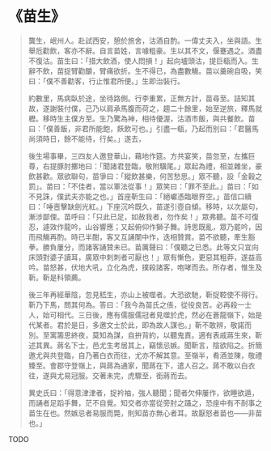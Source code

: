 # 《苗生》

> 龔生，岷州人。赴試西安，憩於旅舍，沽酒自酌。一偉丈夫入，坐與語。生舉卮勸飲，客亦不辭。自言苗姓，言噱粗豪。生以其不文，偃蹇遇之。酒盡不復沽。苗生曰：「措大飲酒，使人悶損！」起向壚頭沽，提巨瓻而入。生辭不飲，苗捉臂勸釂，臂痛欲折。生不得已，為盡數觴。苗以羹碗自吸，笑曰：「僕不善勸客，行止惟君所便。」生即治裝行。
>
> 約數里，馬病臥於途，坐待路側。行李重累，正無方計，苗尋至。詰知其故，遂謝裝付僕，己乃以肩承馬腹而荷之，趨二十餘里，始至逆旅，釋馬就櫪。移時生主僕方至。生乃驚為神，相待優渥，沽酒市飯，與共餐飲。苗曰：「僕善飯，非君所能飽，飫飲可也。」引盡一瓻，乃起而別曰：「君醫馬尚須時日，餘不能待，行矣。」遂去，
>
> 後生場事畢，三四友人邀登華山，藉地作筵。方共宴笑，苗忽至，左攜巨尊，右提豚肘擲地曰：「聞諸君登臨，敬附驥尾。」眾起為禮，相並雜坐，豪飲甚歡。眾欲聯句，苗爭曰：「縱飲甚樂，何苦愁思。」眾不聽，設「金穀之罰」。苗曰：「不佳者，當以軍法從事！」眾笑曰：「罪不至此。」苗曰：「如不見誅，僕武夫亦能之也。」首座靳生曰：「絕巘憑臨眼界空。」苗信口續曰：「唾壼擊缺劍光紅。」下座沉吟既久，苗遂引壺自傾。移時，以次屬句，漸涉鄙俚。苗呼曰：「只此已足，如赦我者，勿作矣！」眾弗聽。苗不可復忍，遽效作龍吟，山谷響應；又起俯仰作獅子舞。詩思既亂，眾乃罷吟，因而飛觴再酌。時已半酣，客又互誦闈中作，迭相贊賞。苗不欲聽，牽生豁拳。勝負屢分，而諸客誦贊未已。苗厲聲曰：「僕聽之已悉。此等文只宜向床頭對婆子讀耳，廣眾中刺刺者可厭也！」眾有慚色，更惡其粗莽，遂益高吟。苗怒甚，伏地大吼，立化為虎，撲殺諸客，咆哮而去。所存者，惟生及靳。靳是科領薦。
>
> 後三年再經華陰，忽見嵇生，亦山上被噬者。大恐欲馳，靳捉鞚使不得行。靳乃下馬，問其何為。答曰：「我今為苗氏之倀，從役良苦。必再殺一士人，始可相代。三日後，應有儒服儒冠者見噬於虎，然必在蒼龍嶺下，始是代某者。君於是日，多邀文士於此，即為故人謀也。」靳不敢辨，敬諾而別。至寓籌思終夜，莫知為謀，自拚背約，以聽鬼責。適有表戚蔣生來，靳述其異。蔣名下士，邑尤生考居其上，竊懷忌嫉。聞靳言，陰欲陷之。折簡邀尤與共登臨，自乃著白衣而往，尤亦不解其意。至嶺半，肴酒並陳，敬禮臻至。會郡守登嶺上，與蔣為通家，聞蔣在下，遣人召之。蔣不敢以白衣往，遂與尤易冠服。交著未完，虎驟至，銜蔣而去。
>
> 異史氏曰：「得意津津者，捉衿袖，強人聽聞；聞者欠伸屢作，欲睡欲遁，而誦者足蹈手舞，茫不自覺。知交者亦當從旁肘之躡之，恐座中有不耐事之苗生在也。然嫉忌者易服而斃，則知苗亦無心者耳。故厭怒者苗也——非苗也。」

TODO
